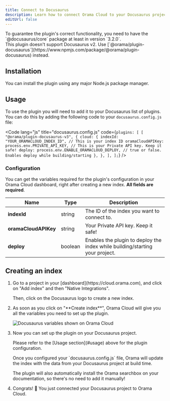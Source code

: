 ```yaml
---
title: Connect to Docusaurus
description: Learn how to connect Orama Cloud to your Docusaurus project.
editUrl: false
---
```


<Aside>
To guarantee the plugin's correct functionality, you need to have the `@docusaurus/core` package at least in version `3.2.0`.
</Aside>
<Aside type="caution">
This plugin doesn't support Docusaurus v2. Use [`@orama/plugin-docusaurus`](https://www.npmjs.com/package/@orama/plugin-docusaurus) instead.
</Aside>

## Installation

You can install the plugin using any major Node.js package manager.

<Install pkg="@orama/plugin-docusaurus-v3" />

## Usage

To use the plugin you will need to add it to your Docusaurus list of plugins. You can do this by adding the following code to your `docusaurus.config.js` file:

<Code lang="js" title="docusaurus.config.js" code={`
plugins: [
  [
    "@orama/plugin-docusaurus-v3",
    {
      cloud: {
        indexId: "YOUR_ORAMACLOUD_INDEX_ID", // This is your index ID
        oramaCloudAPIKey: process.env.PRIVATE_API_KEY, // This is your Private API key. Keep it safe!
        deploy: process.env.ENABLE_ORAMACLOUD_DEPLOY, // true or false. Enables deploy while building/starting
      },
    },
  ],
];
`} />


### Configuration

You can get the variables required for the plugin's configuration in your Orama Cloud dashboard, right after creating a new index. **All fields are required**.

| Name                  | Type      | Description                                                                 |
|-----------------------|-----------|-----------------------------------------------------------------------------|
| **indexId**           | string    | The ID of the index you want to connect to.                                 |
| **oramaCloudAPIKey**  | string    | Your Private API key. Keep it safe!                                         |
| **deploy**            | boolean   | Enables the plugin to deploy the index while building/starting your project.|

## Creating an index

<Steps>
  <ol>
    <li>
      <p class="pl-10">Go to a project in your [dashboard](https://cloud.orama.com), and click on "Add index" and then "Native Integrations".</p>
      <p class="pl-10">Then, click on the Docusaurus logo to create a new index.</p>
    </li>
    <li>
      <p class="pl-10">As soon as you click on "**Create index**", Orama Cloud will give you all the variables you need to set up the plugin.</p>
      <img
        src="/cloud/guides/docusaurus/env-variables.png"
        alt="Docusaurus variables shown on Orama Cloud"
        class="mx-10"
      />
    </li>
    <li>
      <p class="pl-10">Now you can set up the plugin on your Docusaurus project.</p>
      <p class="pl-10">Please refer to the [Usage section](#usage) above for the plugin configuration.</p>
      <p class="pl-10">Once you configured your `docusaurus.config.js` file, Orama will update the index with the data from your Docusaurus project at build time.</p>
      <p class="pl-10">The plugin will also automatically install the Orama searchbox on your documentation, so there's no need to add it manually!</p>
    </li>
    <li>
      <p class="pl-10">Congrats! 🎉 You just connected your Docusaurus project to Orama Cloud.</p>
    </li>
  </ol>
</Steps>

